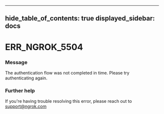 

---
hide_table_of_contents: true
displayed_sidebar: docs
---


# ERR_NGROK_5504

### Message
The authentication flow was not completed in time. Please try authenticating again.

<ErrorDetails error="err_ngrok_5504" />



### Further help
If you're having trouble resolving this error, please reach out to [support@ngrok.com](mailto:support@ngrok.com?subject=Help%20with%20ERR_NGROK_5504)

